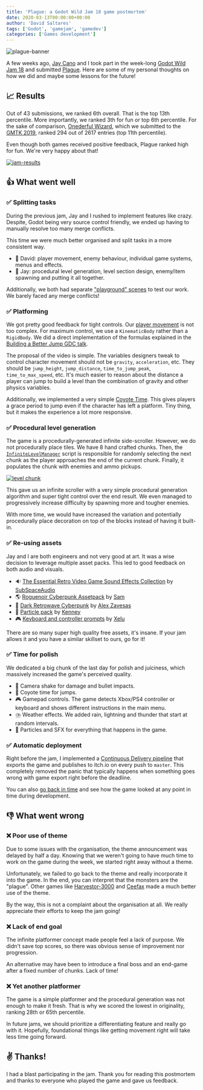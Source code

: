 ```yaml
---
title: 'Plague: a Godot Wild Jam 18 game postmortem'
date: 2020-03-13T00:00:00+00:00
author: 'David Saltares'
tags: ['Godot', 'gamejam', 'gamedev']
categories: ['Games development']
---
```


![plague-banner](/img/plague/header.png)

A few weeks ago, [Jay Cano](https://twitter.com/senthe) and I took part in the week-long [Godot Wild Jam 18](https://itch.io/jam/godot-wild-jam-18) and submitted [Plague](https://dsaltares.itch.io/plague). Here are some of my personal thoughts on how we did and maybe some lessons for the future!

## 📈 Results

Out of 43 submissions, we ranked 6th overall. That is the top 13th percentile. More importantly, we ranked 3th for fun or top 6th percentile. For the sake of comparison, [Onederful Wizard](game-jams/onederful-wizzard/), which we submitted to the [GMTK 2019](https://itch.io/jam/gmtk-2019), ranked 294 out of 2617 entries (top 11th percentile).

Even though both games received positive feedback, Plague ranked high for fun. We're very happy about that!

[![jam-results](/img/plague/jam-results.png)](/img/plague/jam-results.png)

## 👍 What went well

### ✅ Splitting tasks

During the previous jam, Jay and I rushed to implement features like crazy. Despite, Godot being very source control friendly, we ended up having to manually resolve too many merge conflicts.

This time we were much better organised and split tasks in a more consistent way.

- 👋 David: player movement, enemy behaviour, individual game systems, menus and effects.
- 👋 Jay: procedural level generation, level section design, enemy/item spawning and putting it all together.

Additionally, we both had separate ["playground" scenes](https://github.com/dsaltares/godot-wild-jam-18/blob/c2a13c5d40c06146a80b24380b4654cdcfcb5198/game/david/david_test.tscn) to test our work. We barely faced any merge conflicts!

### ✅ Platforming

We got pretty good feedback for tight controls. Our [player movement](https://github.com/dsaltares/godot-wild-jam-18/blob/master/game/Player/Move.gd) is not too complex. For maximum control, we use a `KinematicBody` rather than a `RigidBody`. We did a direct implementation of the formulas explained in the [Building a Better Jump GDC talk](https://www.youtube.com/watch?v=hG9SzQxaCm8).

<YouTube videoId="hG9SzQxaCm8" />

The proposal of the video is simple. The variables designers tweak to control character movement should not be `gravity`, `acceleration`, etc. They should be `jump_height`, `jump_distance`, `time_to_jump_peak`, `time_to_max_speed`, etc. It's much easier to reason about the distance a player can jump to build a level than the combination of gravity and other physics variables.

Additionally, we implemented a very simple [Coyote Time](https://github.com/dsaltares/godot-wild-jam-18/blob/5da19b57e42014a3a9f26b64c782a51b5925a39c/game/Player/Air.gd#L33). This gives players a grace period to jump even if the character has left a platform. Tiny thing, but it makes the experience a lot more responsive.

### ✅ Procedural level generation

The game is a procedurally-generated infinite side-scroller. However, we do not procedurally place tiles. We have 8 hand crafted chunks. Then, the [`InfiniteLevelManager`](https://github.com/dsaltares/godot-wild-jam-18/blob/5da19b57e42014a3a9f26b64c782a51b5925a39c/game/Levels/InfiniteLevelManager.gd) script is responsible for randomly selecting the next chunk as the player approaches the end of the current chunk. Finally, it populates the chunk with enemies and ammo pickups.

[![level chunk](/img/plague/levelchunk.png)](/img/plague/levelchunk.png)

This gave us an infinite scroller with a very simple procedural generation algorithm and super tight control over the end result. We even managed to progressively increase difficulty by spawning more and tougher enemies.

With more time, we would have increased the variation and potentially procedurally place decoration on top of the blocks instead of having it built-in.

### ✅ Re-using assets

Jay and I are both engineers and not very good at art. It was a wise decision to leverage multiple asset packs. This led to good feedback on both audio and visuals.

- 🔉 [The Essential Retro Video Game Sound Effects Collection](https://opengameart.org/content/512-sound-effects-8-bit-style) by [SubSpaceAudio](https://opengameart.org/users/subspaceaudio)
- 🌎 [Roguenoir Cyberpunk Assetpack](https://s4m-ur4i.itch.io/roguenoir-cyberpunk-assetpack-pixelart) by [Sam](https://s4m-ur4i.itch.io/)
- 🎵 [Dark Retrowave Cyberpunk](https://www.jamendo.com/track/1655535/dark-retrowave-cyberpunk) by [Alex Zavesas](https://www.jamendo.com/artist/486413/alexzavesa)
- 🌟 [Particle pack](https://www.kenney.nl/assets/particle-pack) by [Kenney](https://www.kenney.nl/)
- 🎮 [Keyboard and controller prompts](https://opengameart.org/content/free-keyboard-and-controllers-prompts-pack) by [Xelu](https://opengameart.org/users/xelu)

There are so many super high quality free assets, it's insane. If your jam allows it and you have a similar skillset to ours, go for it!

### ✅ Time for polish

We dedicated a big chunk of the last day for polish and juiciness, which massively increased the game's perceived quality.

- 🎥 Camera shake for damage and bullet impacts.
- 🦘 Coyote time for jumps.
- 🎮 Gamepad controls. The game detects Xbox/PS4 controller or keyboard and shows different instructions in the main menu.
- ⛈️ Weather effects. We added rain, lightning and thunder that start at random intervals.
- 🌟 Particles and SFX for everything that happens in the game.

### ✅ Automatic deployment

Right before the jam, I implemented a [Continuous Delivery pipeline](/continuous-delivery-pipeline-for-godot-and-itch.io/) that exports the game and publishes to itch.io on every push to `master`. This completely removed the panic that typically happens when something goes wrong with game export right before the deadline.

You can also [go back in time](https://github.com/dsaltares/godot-wild-jam-18/releases) and see how the game looked at any point in time during development.

## 👎 What went wrong

### ❌ Poor use of theme

Due to some issues with the organisation, the theme announcement was delayed by half a day. Knowing that we weren't going to have much time to work on the game during the week, we started right away without a theme.

Unfortunately, we failed to go back to the theme and really incorporate it into the game. In the end, you can interpret that the monsters are the "plague". Other games like [Harvestor-3000](https://joel127.itch.io/harvestor-3000) and [Ceefax](https://heyyeh.itch.io/ceefax) made a much better use of the theme.

By the way, this is not a complaint about the organisation at all. We really appreciate their efforts to keep the jam going!

### ❌ Lack of end goal

The infinite platformer concept made people feel a lack of purpose. We didn't save top scores, so there was obvious sense of improvement nor progression.

An alternative may have been to introduce a final boss and an end-game after a fixed number of chunks. Lack of time!

### ❌ Yet another platformer

The game is a simple platformer and the procedural generation was not enough to make it fresh. That is why we scored the lowest in originality, ranking 28th or 65th percentile.

In future jams, we should prioritize a differentiating feature and really go with it. Hopefully, foundational things like getting movement right will take less time going forward.

## ✌️ Thanks!

I had a blast participating in the jam. Thank you for reading this postmortem and thanks to everyone who played the game and gave us feedback.
